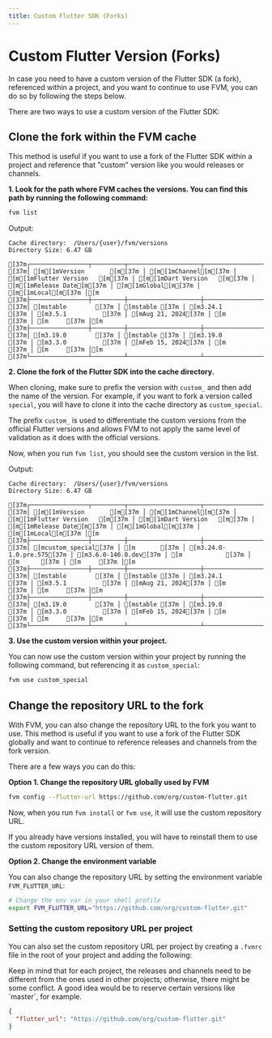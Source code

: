 ```yaml
---
title: Custom Flutter SDK (Forks)
---
```



# Custom Flutter Version (Forks)

In case you need to have a custom version of the Flutter SDK (a fork), referenced within a project, and you want to continue to use FVM, you can do so by following the steps below.

There are two ways to use a custom version of the Flutter SDK:

## **Clone the fork within the FVM cache**

This method is useful if you want to use a fork of the Flutter SDK within a project and reference that "custom" version like you would releases or channels.

**1. Look for the path where FVM caches the versions. You can find this path by running the following command:**

```bash
fvm list
```

Output:
```ansi terminal
Cache directory:  /Users/{user}/fvm/versions
Directory Size: 6.47 GB

[37m┌────────────────┬─────────┬────────────────────┬─────────────────┬──────────────┬────────┬───────┐[m
[37m│ [m[1mVersion       [m[37m │ [m[1mChannel[m[37m │ [m[1mFlutter Version   [m[37m │ [m[1mDart Version   [m[37m │ [m[1mRelease Date[m[37m │ [m[1mGlobal[m[37m │ [m[1mLocal[m[37m │[m
[37m├────────────────┼─────────┼────────────────────┼─────────────────┼──────────────┼────────┼───────┤[m
[37m│ [mstable        [37m │ [mstable [37m │ [m3.24.1            [37m │ [m3.5.1          [37m │ [mAug 21, 2024[37m │ [m      [37m │ [m     [37m │[m
[37m├────────────────┼─────────┼────────────────────┼─────────────────┼──────────────┼────────┼───────┤[m
[37m│ [m3.19.0        [37m │ [mstable [37m │ [m3.19.0            [37m │ [m3.3.0          [37m │ [mFeb 15, 2024[37m │ [m      [37m │ [m     [37m │[m
[37m└────────────────┴─────────┴────────────────────┴─────────────────┴──────────────┴────────┴───────┘[m
```
**2. Clone the fork of the Flutter SDK into the cache directory.**

When cloning, make sure to prefix the version with `custom_` and then add the name of the version. For example, if you want to fork a version called `special`, you will have to clone it into the cache directory as `custom_special`.

The prefix `custom_` is used to differentiate the custom versions from the official Flutter versions and allows FVM to not apply the same level of validation as it does with the official versions.

Now, when you run `fvm list`, you should see the custom version in the list.

Output:

```ansi
Cache directory:  /Users/{user}/fvm/versions
Directory Size: 6.47 GB

[37m┌────────────────┬─────────┬────────────────────┬─────────────────┬──────────────┬────────┬───────┐[m
[37m│ [m[1mVersion       [m[37m │ [m[1mChannel[m[37m │ [m[1mFlutter Version   [m[37m │ [m[1mDart Version   [m[37m │ [m[1mRelease Date[m[37m │ [m[1mGlobal[m[37m │ [m[1mLocal[m[37m │[m
[37m├────────────────┼─────────┼────────────────────┼─────────────────┼──────────────┼────────┼───────┤[m
[37m│ [mcustom_special[37m │ [m       [37m │ [m3.24.0-1.0.pre.575[37m │ [m3.6.0-146.0.dev[37m │ [m            [37m │ [m      [37m │ [m     [37m │[m
[37m├────────────────┼─────────┼────────────────────┼─────────────────┼──────────────┼────────┼───────┤[m
[37m│ [mstable        [37m │ [mstable [37m │ [m3.24.1            [37m │ [m3.5.1          [37m │ [mAug 21, 2024[37m │ [m      [37m │ [m     [37m │[m
[37m├────────────────┼─────────┼────────────────────┼─────────────────┼──────────────┼────────┼───────┤[m
[37m│ [m3.19.0        [37m │ [mstable [37m │ [m3.19.0            [37m │ [m3.3.0          [37m │ [mFeb 15, 2024[37m │ [m      [37m │ [m     [37m │[m
[37m└────────────────┴─────────┴────────────────────┴─────────────────┴──────────────┴────────┴───────┘[m
```
**3. Use the custom version within your project.**

You can now use the custom version within your project by running the following command, but referencing it as `custom_special`:

```bash
fvm use custom_special
```

## **Change the repository URL to the fork**

With FVM, you can also change the repository URL to the fork you want to use. This method is useful if you want to use a fork of the Flutter SDK globally and want to continue to reference releases and channels from the fork version.

There are a few ways you can do this:

**Option 1. Change the repository URL globally used by FVM**
```bash
fvm config --flutter-url https://github.com/org/custom-flutter.git
```

Now, when you run `fvm install` or `fvm use`, it will use the custom repository URL.

<Callout type="info">
If you already have versions installed, you will have to reinstall them to use the custom repository URL version of them.
</Callout>

**Option 2. Change the environment variable**

You can also change the repository URL by setting the environment variable `FVM_FLUTTER_URL`:

```bash
# Change the env var in your shell profile
export FVM_FLUTTER_URL="https://github.com/org/custom-flutter.git"
```
### **Setting the custom repository URL per project**

You can also set the custom repository URL per project by creating a `.fvmrc` file in the root of your project and adding the following:

<Callout type="warning">
Keep in mind that for each project, the releases and channels need to be different from the ones used in other projects; otherwise, there might be some conflict. A good idea would be to reserve certain versions like `master`, for example.
</Callout>

```json filename=".fvmrc"
{
  "flutter_url": "https://github.com/org/custom-flutter.git"
}
```